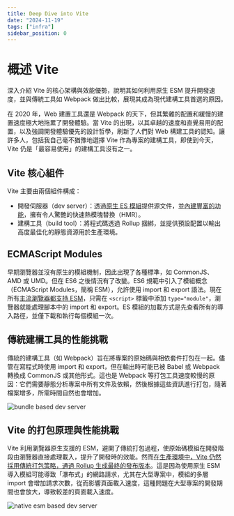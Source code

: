 ```yaml
---
title: Deep Dive into Vite
date: "2024-11-19"
tags: ["infra"]
sidebar_position: 0
---
```


# 概述 Vite

深入介紹 Vite 的核心架構與效能優勢，說明其如何利用原生 ESM 提升開發速度，並與傳統工具如 Webpack 做出比較，展現其成為現代建構工具首選的原因。

在 2020 年，Web 建置工具還是 Webpack 的天下，但其繁雜的配置和緩慢的建置速度極大地拖累了開發體驗。當 Vite 的出現，以其卓越的速度和直覺易用的配置，以及強調開發體驗優先的設計哲學，刷新了人們對 Web 構建工具的認知。讓許多人，包括我自己毫不猶豫地選擇 Vite 作為專案的建構工具，即使到今天，Vite 仍是「最容易使用」的建構工具沒有之一。

## Vite 核心組件

Vite 主要由兩個組件構成：

- 開發伺服器（dev server）：透過[原生 ES 模組](https://developer.mozilla.org/en-US/docs/Web/JavaScript/Guide/Modules)提供源文件，並[內建豐富的功能](https://vitejs.dev/guide/features.html)，擁有令人驚艷的快速熱模塊替換（HMR）。
- 建構工具（build tool）：將程式碼透過 Rollup 捆綁，並提供預設配置以輸出高度最佳化的靜態資源用於生產環境。

## ECMAScript Modules

早期瀏覽器並沒有原生的模組機制，因此出現了各種標準，如 CommonJS、AMD 或 UMD。但在 ES6 之後情況有了改變。ES6 規範中引入了模組概念（ECMAScript Modules，簡稱 ESM），允許使用 import 和 export 語法。現在所有[主流瀏覽器都支持 ESM](https://caniuse.com/?search=esm)，只需在 `<script>` 標籤中添加 `type="module"`，瀏覽器就能處理腳本中的 import 和 export。ES 模組的加載方式是先查看所有的導入路徑，並僅下載和執行每個模組一次。

## 傳統建構工具的性能挑戰

傳統的建構工具（如 Webpack）旨在將專案的原始碼與相依套件打包在一起。儘管在寫程式時使用 import 和 export，但在輸出時可能已被 Babel 或 Webpack 轉換成 CommonJS 或其他形式。這也是 Webpack 等打包工具速度較慢的原因：它們需要靜態分析專案中所有文件及依賴，然後根據這些資訊進行打包，隨著檔案增多，所需時間自然也會增加。

![bundle based dev server](./img/bundle-based-dev-server.png)

## Vite 的打包原理與性能挑戰

Vite 利用瀏覽器原生支援的 ESM，避開了傳統打包過程，使原始碼模組在開發階段由瀏覽器直接處理載入，提升了開發時的效能。然而[在生產環境中，Vite 仍然採用傳統打包策略，通過 Rollup 生成最終的發布版本](https://vitejs.dev/guide/why.html#why-bundle-for-production)。這是因為使用原生 ESM 導入模組可能導致「瀑布式」的網路請求，尤其在大型專案中，模組的多層 import 會增加請求次數，從而影響頁面載入速度，這種問題在大型專案的開發期間也會放大，導致較差的頁面載入速度。

![native esm based dev server](./img/native-esm-based-dev-server.png)
